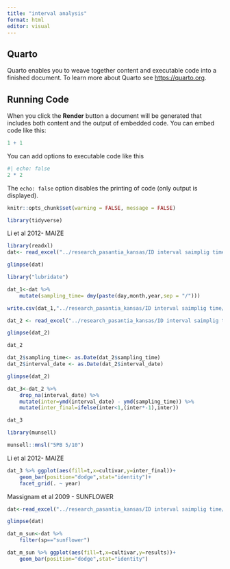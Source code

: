```yaml
---
title: "interval analysis"
format: html
editor: visual
---
```


## Quarto

Quarto enables you to weave together content and executable code into a finished document. To learn more about Quarto see <https://quarto.org>.

## Running Code

When you click the **Render** button a document will be generated that includes both content and the output of embedded code. You can embed code like this:

```r
1 + 1
```

You can add options to executable code like this

```r
#| echo: false
2 * 2
```

The `echo: false` option disables the printing of code (only output is displayed).

```r
knitr::opts_chunk$set(warning = FALSE, message = FALSE) 
```

```r
library(tidyverse)
```

Li et al 2012- MAIZE

```r
library(readxl)
dat<- read_excel("../research_pasantia_kansas/ID interval saimplig time/ID interval sampling time.xlsx")
```

```r
glimpse(dat)
```

```r
library("lubridate")        
```

```r
dat_1<-dat %>% 
    mutate(sampling_time= dmy(paste(day,month,year,sep = "/")))

write.csv(dat_1,"../research_pasantia_kansas/ID interval saimplig time/paso_uno.csv", row.names = FALSE)
```

```r
dat_2 <- read_excel("../research_pasantia_kansas/ID interval saimplig time/paso_uno_edit.xlsx")

glimpse(dat_2)
```

```r
dat_2

dat_2$sampling_time<- as.Date(dat_2$sampling_time)
dat_2$interval_date <- as.Date(dat_2$interval_date)

glimpse(dat_2)
```

```r
dat_3<-dat_2 %>% 
    drop_na(interval_date) %>% 
    mutate(inter=ymd(interval_date) - ymd(sampling_time)) %>% 
    mutate(inter_final=ifelse(inter<1,(inter*-1),inter))

dat_3
```

```r
library(munsell)

munsell::mnsl("5PB 5/10")
```

Li et al 2012- MAIZE

```r
dat_3 %>% ggplot(aes(fill=t,x=cultivar,y=inter_final))+
    geom_bar(position="dodge",stat="identity")+
    facet_grid(. ~ year)
```

Massignam et al 2009 - SUNFLOWER

```r
dat<-read_excel("../research_pasantia_kansas/ID interval saimplig time/ID interval sampling time.xlsx")
```

```r
glimpse(dat)
```

```r
dat_m_sun<-dat %>% 
    filter(sp=="sunflower")

dat_m_sun %>% ggplot(aes(fill=t,x=cultivar,y=results))+
    geom_bar(position="dodge",stat="identity")
    
```

